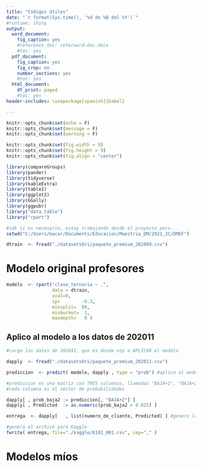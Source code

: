 ```yaml
---
title: "Códigos útiles"
date: "`r format(Sys.time(), '%d de %B del %Y')`"
#runtime: shiny
output:
  word_document: 
    fig_caption: yes
    #reference_doc: referword-doc.docx
    #toc: yes
  pdf_document:
    fig_caption: yes
    fig_crop: no
    number_sections: yes
    #toc: yes
  html_document:
    df_print: paged
    #toc: yes
header-includes: \usepackage[spanish]{babel}

---
```


```r
knitr::opts_chunk$set(echo = F)
knitr::opts_chunk$set(message = F)
knitr::opts_chunk$set(warning = F)

knitr::opts_chunk$set(fig.width = 9)
knitr::opts_chunk$set(fig.height = 9)
knitr::opts_chunk$set(fig.align = "center")

library(compareGroups)
library(pander)
library(tidyverse)
library(kableExtra)
library(table1)
library(ggplot2)
library(GGally)
library(ggpubr)
library("data.table")
library("rpart")
```



```r
#idk si es necesario, estoy trabajando desde el proyecto pero...
setwd("C:/Users/macar/Documents/Educacion/Maestria_DM/2021_2C/DMEF") 
```

```r
dtrain  <- fread("./datasetsOri/paquete_premium_202009.csv")

```

# Modelo original profesores

```r
modelo  <- rpart("clase_ternaria ~ .",
                 data = dtrain,
                 xval=0,
                 cp=        -0.3, 
                 minsplit=  80,
                 minbucket=  1,
                 maxdepth=   8 )
```



## Aplico al modelo  a los datos de 202011

```r
#cargo los datos de 202011, que es donde voy a APLICAR el modelo

dapply  <- fread("./datasetsOri/paquete_premium_202011.csv")

prediccion  <- predict( modelo, dapply , type = "prob") #aplico el modelo

```


```r
#prediccion es una matriz con TRES columnas, llamadas "BAJA+1", "BAJA+2"  y "CONTINUA"
#cada columna es el vector de probabilidades 

dapply[ , prob_baja2 := prediccion[, "BAJA+2"] ]
dapply[ , Predicted  := as.numeric(prob_baja2 > 0.025) ]

entrega  <- dapply[   , list(numero_de_cliente, Predicted) ] #genero la salida

#genero el archivo para Kaggle
fwrite( entrega, file="./kaggle/K101_001.csv", sep="," )
```

# Modelos míos
